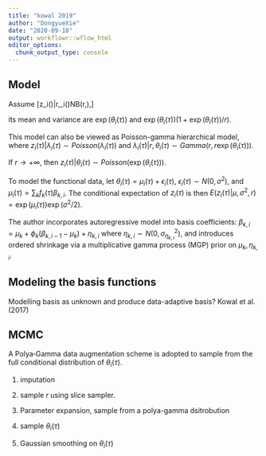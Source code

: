 ```yaml
---
title: "kowal 2019"
author: "DongyueXie"
date: "2020-09-18"
output: workflowr::wflow_html
editor_options:
  chunk_output_type: console
---
```



## Model

Assume \[z_i(\tau)|r,\theta_i(\tau)\sim NB(r,\frac{\exp(\theta_i(\tau))}{r+\exp(\theta_i(\tau))}),\]

its mean and variance are $\exp(\theta_i(\tau))$ and $\exp(\theta_i(\tau))(1+\exp(\theta_i(\tau))/r)$.

This model can also be viewed as Poisson-gamma hierarchical model, where $z_i(\tau)|\lambda_i(\tau)\sim Poisson(\lambda_i(\tau))$ and $\lambda_i(\tau)|r,\theta_i(\tau)\sim Gamma(r,r\exp(\theta_i(\tau)))$.

If $r\to+\infty$, then $z_i(\tau)|\theta_i(\tau)\sim Poisson(\exp(\theta_i(\tau)))$.

To model the functional data, let $\theta_i(\tau) = \mu_i(\tau)+\epsilon_i(\tau)$, $\epsilon_i(\tau)\sim N(0,\sigma^2)$, and $\mu_i(\tau) = \sum_k f_k(\tau)\beta_{k,i}$. The conditional expectation of $z_i(\tau)$ is then $E(z_i(\tau)|\mu,\sigma^2,r) = \exp(\mu_i(\tau))\exp(\sigma^2/2)$.

The author incorporates autoregressive model into basis coefficients: $\beta_{k,i} = \mu_k+\phi_k(\beta_{k,i-1}-\mu_k)+\eta_{k,i}$ where $\eta_{k,i}\sim N(0,\sigma^2_{\eta_{k,i}})$, and introduces ordered shrinkage via a multiplicative gamma process (MGP) prior on $\mu_k,\eta_{k,i}$.

## Modeling the basis functions

Modelling basis as unknown and produce data-adaptive basis? Kowal et al.(2017)

## MCMC

A Polya‐Gamma data augmentation scheme is adopted to sample  from the full conditional distribution of $\theta_i(\tau)$.

1. imputation

2. sample $r$ using slice sampler.

3. Parameter expansion, sample from a polya-gamma dsitrobution

4. sample $\theta_i(\tau)$

5. Gaussian smoothing on $\theta_i(\tau)$
